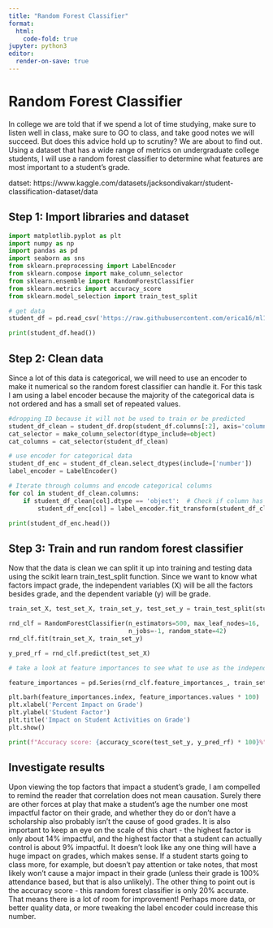 ```yaml
---
title: "Random Forest Classifier"
format:
  html:
    code-fold: true
jupyter: python3
editor:
  render-on-save: true
---
```

# Random Forest Classifier
In college we are told that if we spend a lot of time studying, make sure to listen well in class, make sure to GO to class, and take good notes we will succeed. But does this advice hold up to scrutiny? We are about to find out. Using a dataset that has a wide range of metrics on undergraduate college students, I will use a random forest classifier to determine what features are most important to a student's grade.

datset: https://www.kaggle.com/datasets/jacksondivakarr/student-classification-dataset/data

## Step 1: Import libraries and dataset

```python
import matplotlib.pyplot as plt
import numpy as np
import pandas as pd
import seaborn as sns
from sklearn.preprocessing import LabelEncoder
from sklearn.compose import make_column_selector
from sklearn.ensemble import RandomForestClassifier
from sklearn.metrics import accuracy_score
from sklearn.model_selection import train_test_split

# get data
student_df = pd.read_csv('https://raw.githubusercontent.com/erica16/ml1_blogs/main/data/student.csv')

print(student_df.head())

```

## Step 2: Clean data
Since a lot of this data is categorical, we will need to use an encoder to make it numerical so the random forest classifier can handle it. For this task I am using a label encoder because the majority of the categorical data is not ordered and has a small set of repeated values.
```python
#dropping ID because it will not be used to train or be predicted
student_df_clean = student_df.drop(student_df.columns[:2], axis='columns')
cat_selector = make_column_selector(dtype_include=object)
cat_columns = cat_selector(student_df_clean)

# use encoder for categorical data
student_df_enc = student_df_clean.select_dtypes(include=['number'])
label_encoder = LabelEncoder()

# Iterate through columns and encode categorical columns
for col in student_df_clean.columns:
    if student_df_clean[col].dtype == 'object':  # Check if column has categorical data
        student_df_enc[col] = label_encoder.fit_transform(student_df_clean[col])

print(student_df_enc.head())
```

## Step 3: Train and run random forest classifier
Now that the data is clean we can split it up into training and testing data using the scikit learn train_test_split function. Since we want to know what factors impact grade, the independent variables (X) will be all the factors besides grade, and the dependent variable (y) will be grade.

```python
train_set_X, test_set_X, train_set_y, test_set_y = train_test_split(student_df_enc.drop('Grade', axis='columns'), student_df_enc['Grade'], test_size=0.2, random_state=42)

rnd_clf = RandomForestClassifier(n_estimators=500, max_leaf_nodes=16,
                                 n_jobs=-1, random_state=42)
rnd_clf.fit(train_set_X, train_set_y)

y_pred_rf = rnd_clf.predict(test_set_X)

# take a look at feature importances to see what to use as the independent value

feature_importances = pd.Series(rnd_clf.feature_importances_, train_set_X.columns).sort_values()

plt.barh(feature_importances.index, feature_importances.values * 100)
plt.xlabel('Percent Impact on Grade')
plt.ylabel('Student Factor')
plt.title('Impact on Student Activities on Grade')
plt.show()

print(f"Accuracy score: {accuracy_score(test_set_y, y_pred_rf) * 100}%")
```

## Investigate results
Upon viewing the top factors that impact a student's grade, I am compelled to remind the reader that correlation does not mean causation. Surely there are other forces at play that make a student's age the number one most impactful factor on their grade, and whether they do or don't have a scholarship also probably isn't the cause of good grades. It is also important to keep an eye on the scale of this chart - the highest factor is only about 14% impactful, and the highest factor that a student can actually control is about 9% impactful. It doesn't look like any one thing will have a huge impact on grades, which makes sense. If a student starts going to class more, for example, but doesn't pay attention or take notes, that most likely won't cause a major impact in their grade (unless their grade is 100% attendance based, but that is also unlikely).
The other thing to point out is the accuracy score - this random forest classifier is only 20% accurate. That means there is a lot of room for improvement! Perhaps more data, or better quality data, or more tweaking the label encoder could increase this number.